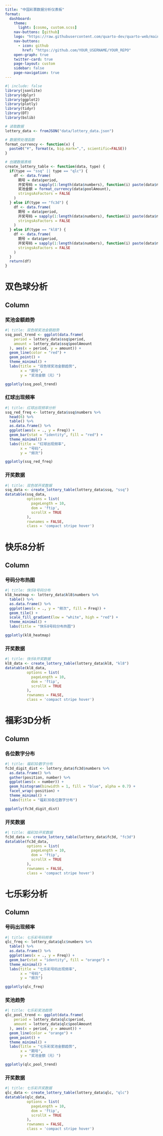 ```yaml
---
title: "中国彩票数据分析仪表板"
format: 
  dashboard:
    theme:
      light: [cosmo, custom.scss]
    nav-buttons: [github]
    logo: "https://raw.githubusercontent.com/quarto-dev/quarto-web/main/favicon.png"
    nav-buttons: 
      - icon: github
        href: "https://github.com/YOUR_USERNAME/YOUR_REPO"
    open-graph: true
    twitter-card: true
    page-layout: custom
    sidebar: false
    page-navigation: true
---
```


```r
#| include: false
library(jsonlite)
library(dplyr)
library(ggplot2)
library(plotly)
library(tidyr)
library(DT)
library(bslib)

# 读取数据
lottery_data <- fromJSON("data/lottery_data.json")

# 数据预处理函数
format_currency <- function(x) {
  paste0("¥", format(x, big.mark=",", scientific=FALSE))
}

# 创建数据表格
create_lottery_table <- function(data, type) {
  if(type == "ssq" || type == "qlc") {
    df <- data.frame(
      期号 = data$period,
      开奖号码 = sapply(1:length(data$numbers), function(i) paste(data$numbers[[i]], collapse=" ")),
      奖池金额 = format_currency(data$poolAmount),
      stringsAsFactors = FALSE
    )
  } else if(type == "fc3d") {
    df <- data.frame(
      期号 = data$period,
      开奖号码 = sapply(1:length(data$numbers), function(i) paste(data$numbers[[i]], collapse="")),
      stringsAsFactors = FALSE
    )
  } else if(type == "kl8") {
    df <- data.frame(
      期号 = data$period,
      开奖号码 = sapply(1:length(data$numbers), function(i) paste(data$numbers[[i]], collapse=" ")),
      stringsAsFactors = FALSE
    )
  }
  return(df)
}
```

# 双色球分析 {.storyboard}

## Column {width=650}

### 奖池金额趋势

```r
#| title: 双色球奖池金额趋势
ssq_pool_trend <- ggplot(data.frame(
    period = lottery_data$ssq$period,
    amount = lottery_data$ssq$poolAmount
  ), aes(x = period, y = amount)) +
  geom_line(color = "red") +
  geom_point() +
  theme_minimal() +
  labs(title = "双色球奖池金额趋势",
       x = "期号",
       y = "奖池金额（元）")

ggplotly(ssq_pool_trend)
```

### 红球出现频率

```r
#| title: 红球出现频率分析
ssq_red_freq <- lottery_data$ssq$numbers %>%
  head(6) %>%
  table() %>%
  as.data.frame() %>%
  ggplot(aes(x = ., y = Freq)) +
  geom_bar(stat = "identity", fill = "red") +
  theme_minimal() +
  labs(title = "红球出现频率",
       x = "号码",
       y = "频次")

ggplotly(ssq_red_freq)
```

### 开奖数据 {.tabset}

```r
#| title: 双色球开奖数据
ssq_data <- create_lottery_table(lottery_data$ssq, "ssq")
datatable(ssq_data,
          options = list(
            pageLength = 10,
            dom = 'ftip',
            scrollX = TRUE
          ),
          rownames = FALSE,
          class = 'compact stripe hover')
```

# 快乐8分析

## Column

### 号码分布热图

```r
#| title: 快乐8号码分布
kl8_heatmap <- lottery_data$kl8$numbers %>%
  table() %>%
  as.data.frame() %>%
  ggplot(aes(x = ., y = "频次", fill = Freq)) +
  geom_tile() +
  scale_fill_gradient(low = "white", high = "red") +
  theme_minimal() +
  labs(title = "快乐8号码分布热图")

ggplotly(kl8_heatmap)
```

### 开奖数据 {.tabset}

```r
#| title: 快乐8开奖数据
kl8_data <- create_lottery_table(lottery_data$kl8, "kl8")
datatable(kl8_data,
          options = list(
            pageLength = 10,
            dom = 'ftip',
            scrollX = TRUE
          ),
          rownames = FALSE,
          class = 'compact stripe hover')
```

# 福彩3D分析

## Column

### 各位数字分布

```r
#| title: 福彩3D数字分布
fc3d_digit_dist <- lottery_data$fc3d$numbers %>%
  as.data.frame() %>%
  gather(position, number) %>%
  ggplot(aes(x = number)) +
  geom_histogram(binwidth = 1, fill = "blue", alpha = 0.7) +
  facet_wrap(~position) +
  theme_minimal() +
  labs(title = "福彩3D各位数字分布")

ggplotly(fc3d_digit_dist)
```

### 开奖数据 {.tabset}

```r
#| title: 福彩3D开奖数据
fc3d_data <- create_lottery_table(lottery_data$fc3d, "fc3d")
datatable(fc3d_data,
          options = list(
            pageLength = 10,
            dom = 'ftip',
            scrollX = TRUE
          ),
          rownames = FALSE,
          class = 'compact stripe hover')
```

# 七乐彩分析 {.storyboard}

## Column {width=650}

### 号码出现频率

```r
#| title: 七乐彩号码频率
qlc_freq <- lottery_data$qlc$numbers %>%
  table() %>%
  as.data.frame() %>%
  ggplot(aes(x = ., y = Freq)) +
  geom_bar(stat = "identity", fill = "orange") +
  theme_minimal() +
  labs(title = "七乐彩号码出现频率",
       x = "号码",
       y = "频次")

ggplotly(qlc_freq)
```

### 奖池趋势

```r
#| title: 七乐彩奖池趋势
qlc_pool_trend <- ggplot(data.frame(
    period = lottery_data$qlc$period,
    amount = lottery_data$qlc$poolAmount
  ), aes(x = period, y = amount)) +
  geom_line(color = "orange") +
  geom_point() +
  theme_minimal() +
  labs(title = "七乐彩奖池金额趋势",
       x = "期号",
       y = "奖池金额（元）")

ggplotly(qlc_pool_trend)
```

### 开奖数据 {.tabset}

```r
#| title: 七乐彩开奖数据
qlc_data <- create_lottery_table(lottery_data$qlc, "qlc")
datatable(qlc_data,
          options = list(
            pageLength = 10,
            dom = 'ftip',
            scrollX = TRUE
          ),
          rownames = FALSE,
          class = 'compact stripe hover')
``` 